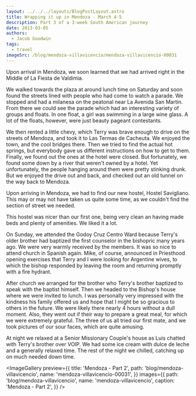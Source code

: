 ```yaml
---
layout: ../../../layouts/BlogPostLayout.astro
title: Wrapping it up in Mendoza - March 4-5
description: Part 3 of a 3-week South American journey
date: 2013-03-05
authors:
  - Jacob Goodwin
tags:
  - travel
imageSrc: /blog/mendoza-villavicencio/mendoza-villavicencio-00031
---
```



Upon arrival in Mendoza, we soon learned that we had arrived right in the Middle of La Fiesta de Valdimia.

We walked towards the plaza at around lunch time on Saturday and soon found the streets lined with people who had come to watch a parade. We stopped and had a milanesa on the peatonal near La Avenida San Martin. From there we could see the parade which had an interesting variety of groups and floats. In one float, a girl was swimming in a large wine glass. A lot of the floats, however, were just beauty pageant contestants.

We then rented a little chevy, which Terry was brave enough to drive on the streets of Mendoza, and took it to Las Termas de Cacheuta. We enjoyed the town, and the cool bridges there. Then we tried to find the actual hot springs, but everybody gave us different instructions on how to get to them. Finally, we found out the ones at the hotel were closed. But fortunately, we found some down by a river that weren't owned by a hotel. Yet unfortunately, the people hanging around them were pretty stinking drunk. But we enjoyed the drive out and back, and checked out an old tunnel on the way back to Mendoza.

Upon arriving in Mendoza, we had to find our new hostel, Hostel Savigliano. This may or may not have taken us quite some time, as we couldn't find the section of street we needed.

This hostel was nicer than our first one, being very clean an having made beds and plenty of amenities. We liked it a lot.

On Sunday, we attended the Godoy Cruz Centro Ward because Terry's older brother had baptized the first counselor in the bishopric many years ago. We were very warmly received by the members. It was so nice to attend church in Spanish again. Mike, of course, announced in Priesthood opening exercises that Terry and I were looking for Argentine wives, to which the bishop responded by leaving the room and returning promptly with a fire hydrant.

After church we arranged for the brother who Terry's brother baptized to speak with the baptist himself. Then we headed to the Bishop's house where we were invited to lunch. I was personally very impressed with the kindness his family offered us and hope that I might be so gracious to others in the future. We were likely there nearly 4 hours without a dull moment. Also, they went out if their way to prepare a great meal, for which we were extremely grateful. The three of us all tried our first mate, and we took pictures of our sour faces, which are quite amusing.

At night we relaxed at a Senior Missionary Couple's house as Luis chatted with Terry's brother over VOIP. We had some ice cream with dulce de leche and a generally relaxed time. The rest of the night we chilled, catching up on much needed down time.

<ImageGallery
  preview={{
    title: 'Mendoza - Part 2',
    path: 'blog/mendoza-villavicencio',
    name: 'mendoza-villavicencio-00031',
  }}
  images={{
    path: 'blog/mendoza-villavicencio',
    name: 'mendoza-villavicencio',
    caption: 'Mendoza - Part 2',
  }}
/>
